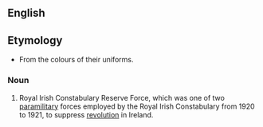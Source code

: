 {{rfc|Etymology as level 2 header}}
{{wikipedia}}
==English==
==Etymology==
*From the colours of their uniforms.
===Noun===
{{en-noun|-}}
# Royal Irish Constabulary Reserve Force, which was one of two [[paramilitary]] forces employed by the Royal Irish Constabulary from 1920 to 1921, to suppress [[revolution]] in Ireland.